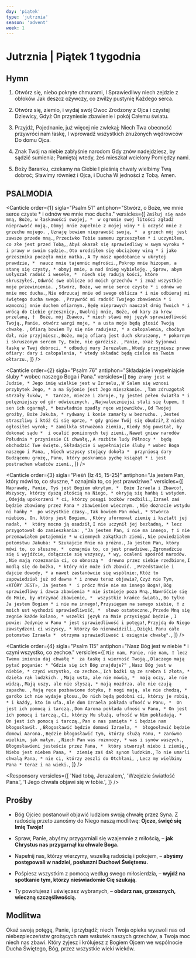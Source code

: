 ```yaml
---
day: 'piątek'
type: 'jutrznia'
season: 'advent'
week: 1
---
```


# Jutrznia | Piątek 1 tygodnia

<OpeningVersicle />

## Hymn

1. Otwórz się, niebo pokryte chmurami,
   I Sprawiedliwy niech zejdzie z obłoków
   Jak deszcz ożywczy, co zwilży pustynię
   Każdego serca.

2. Otwórz się, ziemio, i wydaj swój Owoc
   Zrodzony z Ojca i czystej Dziewicy,
   Gdyż On przyniesie zbawienie i pokój
   Całemu światu.

3. Przyjdź, Pojednanie, już więcej nie zwlekaj;
   Niech Twa obecność przywróci nam łaskę,
   I wprowadź wszystkich znużonych wędrowców
   Do domu Ojca.

4. Znak Twój na niebie zabłyśnie narodom
   Gdy znów nadejdziesz, by sądzić sumienia;
   Pamiętaj wtedy, żeś mieszkał wcielony
   Pomiędzy nami.

5. Boży Baranku, czekamy na Ciebie
   I pieśnią chwały wielbimy Twą dobroć;
   Sławimy również i Ojca, i Ducha
   W jedności z Tobą. Amen.

## PSALMODIA

<Canticle
  order={1}
  sigla="Psalm 51"
  antiphon="Stwórz, o Boże, we mnie serce czyste * i odnów we mnie moc ducha."
  versicles={[
    `Zmiłuj się nade mną, Boże, w łaskawości swojej, * 
w ogromie swej litości zgładź nieprawość moją.`,
    `Obmyj mnie zupełnie z mojej winy *
i oczyść mnie z grzechu mojego. `,
    `Uznaję bowiem nieprawość swoją, * 
a grzech mój jest zawsze przede mną.`,
    `Przeciwko Tobie samemu zgrzeszyłem *
i uczyniłem, co złe jest przed Tobą,`,
    `Abyś okazał się sprawiedliwy w swym wyroku * 
i prawy w swoim sądzie.`,
    `Oto urodziłem się obciążony winą *
i jako grzesznika poczęła mnie matka.`,
    `A Ty masz upodobanie w ukrytej prawdzie, * 
naucz mnie tajemnic mądrości.`,
    `Pokrop mnie hizopem, a stanę się czysty, *
obmyj mnie, a nad śnieg wybieleję. `,
    `Spraw, abym usłyszał radość i wesele, * 
niech się radują kości, które skruszyłeś.`,
    `Odwróć swe oblicze od moich grzechów *
i zmaż wszystkie moje przewinienia. `,
    `Stwórz, Boże, we mnie serce czyste *
i odnów we mnie moc ducha.`,
    `Nie odrzucaj mnie od swego oblicza *
i nie odbieraj mi świętego ducha swego. `,
    `Przywróć mi radość Twojego zbawienia *
i wzmocnij mnie duchem ofiarnym.`,
    `Będę nieprawych nauczał dróg Twoich *
i wrócą do Ciebie grzesznicy.`,
    `Uwolnij mnie, Boże, od kary za krew przelaną, † 
Boże, mój Zbawco, *
niech sławi mój język sprawiedliwość Twoją.`,
    `Panie, otwórz wargi moje, *
a usta moje będą głosić Twoją chwałę. `,
    `Ofiarą bowiem Ty się nie radujesz, *
a całopalenia, choćbym dał, nie przyjmiesz.`,
    `Boże, moją ofiarą jest duch skruszony, *
pokornym i skruszonym sercem Ty, Boże, nie gardzisz. `,
    `Panie, okaż Syjonowi łaskę w Twej dobroci, *
odbuduj mury Jeruzalem.`,
    `Wtedy przyjmiesz prawe ofiary: dary i całopalenia, *
wtedy składać będą cielce na Twoim ołtarzu.`,
  ]}
/>

<Canticle
  order={2}
  sigla="Psalm 76"
  antiphon="Składajcie i wypełniajcie śluby * wobec naszego Boga i Pana."
  versicles={[
    `Bóg znany jest w Judzie, *
Jego imię wielkie jest w Izraelu,`,
    `W Salem się wznosi przybytek Jego, *
a na Syjonie jest Jego mieszkanie. `,
    `Tam zdruzgotał strzały łuków, * 
tarcze, miecze i zbroje.`,
    `Ty jesteś pełen światła *
i potężniejszy od gór odwiecznych. `,
    `Najwaleczniejsi stali się łupem, †
sen ich ogarnął, *
bezwładnie opadły ręce wojowników.`,
    `Od Twojej groźby, Boże Jakuba, *
rydwany i konie zamarły w bezruchu. `,
    `Jesteś straszliwy i któż Ci się oprze, *
gdy gniew Twój się obudzi?`,
    `Z nieba ogłosiłeś wyrok; *
zamilkła strwożona ziemia,`,
    `Kiedy Bóg powstał, by dokonać sądu * 
i ocalić poniżonych tej ziemi.`,
    `Nawet gniew narodów Południa *
przyniesie Ci chwałę,`,
    `A rozbite ludy Północy * 
będą obchodzić Twe święto.`,
    `Składajcie i wypełniajcie śluby *
wobec Boga naszego i Pana, `,
    `Niech wszyscy stojący dokoła * 
przyniosą dary Budzącemu grozę,`,
    `Panu, który poskramia pychę książąt *
i jest postrachem władców ziemi.`,
  ]}
/>

<Canticle
  order={3}
  sigla="Pieśń (Iz 45, 15-25)"
  antiphon="Ja jestem Pan, który mówi to, co słuszne, * oznajmia to, co jest prawdziwe."
  versicles={[
    `Naprawdę, Panie, Tyś jest Bogiem ukrytym, * 
Boże Izraela i Zbawco!`,
    `Wszyscy, którzy dyszą złością na Niego, *
okryją się hańbą i wstydem. `,
    `Odejdą upokorzeni *
ci, którzy posągi bożków rzeźbili.`,
    `Izrael zaś będzie zbawiony przez Pana *
zbawieniem wiecznym. `,
    `Nie doznacie wstydu ni hańby * 
po wszystkie czasy.`,
    `Tak bowiem Pan mówi, *
Stwórca niebios, On, który jest Bogiem, `,
    `Który uformował ziemię i kształt jej nadał, * 
który mocno ją osadził`,
    `I nie uczynił jej bezładną, *
lecz przygotował do zamieszkania: `,
    `"Ja jestem Pan, i nie ma innego, †
i nie przemawiałem potajemnie *
w ciemnych zakątkach ziemi.`,
    `Nie powiedziałem potomstwu Jakuba: *
Szukajcie Mnie na próżno.`,
    `Ja jestem Pan, który mówi to, co słuszne, * 
oznajmia to, co jest prawdziwe.`,
    `Zgromadźcie się i wyjdźcie, dołączcie się wszyscy, *
wy, ocaleni spośród narodów. `,
    `Nie mają rozeznania ci, co obnoszą * 
drewno przez siebie rzeźbione`,
    `I modlą się do bożka, *
który nie może ich zbawić. `,
    `Przedstawcie i dajcie dowody, *
a nawet zastanówcie się wspólnie:`,
    `Któż to zapowiedział już od dawna *
i znowu teraz objawia?`,
    `Czyż nie Tym, «KTÓRY JEST», Ja jestem * 
i prócz Mnie nie ma innego Boga!`,
    `Bóg sprawiedliwy i dawca zbawienia *
nie istnieje poza Mną.`,
    `Nawróćcie się do Mnie, by otrzymać zbawienie, * 
wszystkie krańce świata,`,
    `Bo tylko Ja jestem Bogiem *
i nie ma innego!`,
    `Przysięgam na samego siebie, †
z moich ust wychodzi sprawiedliwość, * 
słowo ostateczne.`,
    `Przede Mną się zegnie każde kolano, *
wszelki język na Mnie przysięgać będzie `,
    `I powie: Jedynie w Panu *
jest sprawiedliwość i potęga!`,
    `Przyjdą do Niego zawstydzeni ci wszyscy, *
którzy Go nienawidzili.`,
    `Dzięki Panu całe potomstwo Izraela * 
otrzyma sprawiedliwość i osiągnie chwałę".`,
  ]}
/>

<Canticle
  order={4}
  sigla="Psalm 115"
  antiphon="Nasz Bóg jest w niebie * i czyni wszystko, co zechce."
  versicles={[
    `Nie nam, Panie, nie nam, †
lecz Twemu imieniu daj chwałę * 
za łaskę i wierność Twoją.`,
    `Dlaczego mają pytać poganie: *
"Gdzie się ich Bóg znajduje?" `,
    `Nasz Bóg jest w niebie, *
czyni wszystko, co zechce.`,
    `Ich bożki są ze srebra i złota, *
dzieła rąk ludzkich. `,
    `Mają usta, ale nie mówią, * 
mają oczy, ale nie widzą.`,
    `Mają uszy, ale nie słyszą, *
mają nozdrza, ale nie czują zapachu. `,
    `Mają ręce pozbawione dotyku, †
nogi mają, ale nie chodzą, *
gardło ich nie wydaje głosu.`,
    `Do nich będą podobni ci, którzy je robią, *
i każdy, kto im ufa.`,
    `Ale dom Izraela pokłada ufność w Panu, * 
On jest ich pomocą i tarczą.`,
    `Dom Aarona pokłada ufność w Panu, *
On jest ich pomocą i tarczą.`,
    `Ci, którzy Mu służą, ufność w Nim pokładają, * 
On jest ich pomocą i tarczą.`,
    `Pan o nas pamięta *
i będzie nam błogosławił. `,
    `Błogosławić będzie domowi Izraela, * 
błogosławić będzie domowi Aarona.`,
    `Będzie błogosławić tym, którzy służą Panu, *
zarówno wielkim, jak małym. `,
    `Niech Pan was rozmnoży, *
was i synów waszych.`,
    `Błogosławieni jesteście przez Pana, * 
który stworzył niebo i ziemię.`,
    `Niebo jest niebem Pana, * 
ziemię zaś dał synom ludzkim.`,
    `To nie umarli chwalą Pana, *
nie ci, którzy zeszli do Otchłani, `,
    `Lecz my wielbimy Pana *
teraz i na wieki.`,
  ]}
/>

<Passage
  sigla="Jr 30, 21-22"
  passage="To mówi Pan: Będzie władca z Jakuba, jego panujący będzie z niego pochodził. Zapewnię mu dostęp do Mnie, tak że do Mnie się zbliży. I wy będziecie moim narodem, a Ja będę Bogiem waszym."
/>

<Responsory
  versicles={[
    'Nad tobą, Jeruzalem,',
    'Wzejdzie światłość Pana.',
    'I Jego chwała objawi się w tobie.',
  ]}
/>

<Benedictus antiphon="Oto przyjdzie * Bóg i Człowiek, potomek rodu Dawida, / i On zasiądzie na tronie, / alleluja." />

## Prośby

- Bóg Ojciec postanowił objawić ludziom swoją chwałę przez Syna. Z radością przeto zanośmy do Niego naszą modlitwę: **Ojcze, święć się Imię Twoje!**

- Spraw, Panie, abyśmy przygarniali się wzajemnie z miłością, – **jak Chrystus nas przygarnął ku chwale Boga.**

- Napełnij nas, którzy wierzymy, wszelką radością i pokojem, – **abyśmy postępowali w nadziei, posłuszni Duchowi Świętemu.**

- Pośpiesz wszystkim z pomocą według swego miłosierdzia, – **wyjdź na spotkanie tym, którzy nieświadomie Cię szukają.**

- Ty powołujesz i uświęcasz wybranych, – **obdarz nas, grzesznych, wieczną szczęśliwością.**

<CustomIntercessions type="lauds" />

<KyrieEleison />

<LordsPrayer />

## Modlitwa

Okaż swoją potęgę, Panie, i przybądź; niech Twoja opieka wyzwoli nas od niebezpieczeństw grożących nam wskutek naszych grzechów, a Twoja moc niech nas zbawi. Który żyjesz i królujesz z Bogiem Ojcem we wspólnocie Ducha Świętego, Bóg, przez wszystkie wieki wieków.

<Amen />

<BlessingAndConcludingVersicle  />
